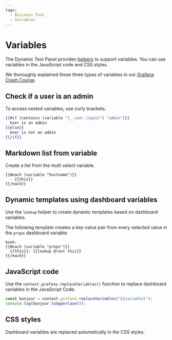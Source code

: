 ```yaml
---
tags:
  - Business Text
  - Variables
---
```



# Variables

The Dynamic Text Panel provides [helpers](../helpers/#helper-variable) to support variables. You can use variables in the JavaScript code and CSS styles.

We thoroughly explained these three types of variables in our [Grafana Crash Course](/grafana/variables).

## Check if a user is an admin

To access nested variables, use curly brackets.

```handlebars
{{#if (contains (variable "{__user.login}") "admin")}}
  User is an admin
{{else}}
  User is not an admin
{{/if}}
```

## Markdown list from variable

Create a list from the multi select variable.

```
{{#each (variable "hostname")}}
  - {{this}}
{{/each}}
```

## Dynamic templates using dashboard variables

Use the `lookup` helper to create dynamic templates based on dashboard variables.

The following template creates a key-value pair from every selected value in the `props` dashboard variable.

```
book:
{{#each (variable "props")}}
  {{this}}: {{lookup @root this}}
{{/each}}
```

## JavaScript code

Use the `context.grafana.replaceVariables()` function to replace dashboard variables in the JavaScript Code.

```js
const bonjour = context.grafana.replaceVariables("${variable}");
console.log(bonjour.toUpperCase());
```

## CSS styles

Dashboard variables are replaced automatically in the CSS styles.
